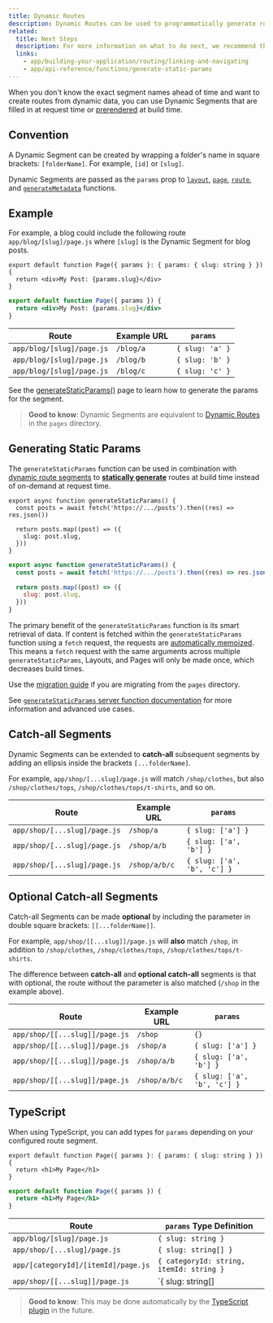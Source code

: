 ```yaml
---
title: Dynamic Routes
description: Dynamic Routes can be used to programmatically generate route segments from dynamic data.
related:
  title: Next Steps
  description: For more information on what to do next, we recommend the following sections
  links:
    - app/building-your-application/routing/linking-and-navigating
    - app/api-reference/functions/generate-static-params
---
```


When you don't know the exact segment names ahead of time and want to create routes from dynamic data, you can use Dynamic Segments that are filled in at request time or [prerendered](#generating-static-params) at build time.

## Convention

A Dynamic Segment can be created by wrapping a folder's name in square brackets: `[folderName]`. For example, `[id]` or `[slug]`.

Dynamic Segments are passed as the `params` prop to [`layout`](/docs/app/api-reference/file-conventions/layout), [`page`](/docs/app/api-reference/file-conventions/page), [`route`](/docs/app/building-your-application/routing/route-handlers), and [`generateMetadata`](/docs/app/api-reference/functions/generate-metadata#generatemetadata-function) functions.

## Example

For example, a blog could include the following route `app/blog/[slug]/page.js` where `[slug]` is the Dynamic Segment for blog posts.

```tsx filename="app/blog/[slug]/page.tsx" switcher
export default function Page({ params }: { params: { slug: string } }) {
  return <div>My Post: {params.slug}</div>
}
```

```jsx filename="app/blog/[slug]/page.js" switcher
export default function Page({ params }) {
  return <div>My Post: {params.slug}</div>
}
```

| Route                     | Example URL | `params`        |
| ------------------------- | ----------- | --------------- |
| `app/blog/[slug]/page.js` | `/blog/a`   | `{ slug: 'a' }` |
| `app/blog/[slug]/page.js` | `/blog/b`   | `{ slug: 'b' }` |
| `app/blog/[slug]/page.js` | `/blog/c`   | `{ slug: 'c' }` |

See the [generateStaticParams()](#generating-static-params) page to learn how to generate the params for the segment.

> **Good to know**: Dynamic Segments are equivalent to [Dynamic Routes](/docs/app/building-your-application/routing/dynamic-routes) in the `pages` directory.

## Generating Static Params

The `generateStaticParams` function can be used in combination with [dynamic route segments](/docs/app/building-your-application/routing/dynamic-routes) to [**statically generate**](/docs/app/building-your-application/rendering/server-components#static-rendering-default) routes at build time instead of on-demand at request time.

```tsx filename="app/blog/[slug]/page.tsx" switcher
export async function generateStaticParams() {
  const posts = await fetch('https://.../posts').then((res) => res.json())

  return posts.map((post) => ({
    slug: post.slug,
  }))
}
```

```jsx filename="app/blog/[slug]/page.js" switcher
export async function generateStaticParams() {
  const posts = await fetch('https://.../posts').then((res) => res.json())

  return posts.map((post) => ({
    slug: post.slug,
  }))
}
```

The primary benefit of the `generateStaticParams` function is its smart retrieval of data. If content is fetched within the `generateStaticParams` function using a `fetch` request, the requests are [automatically memoized](/docs/app/building-your-application/caching#request-memoization). This means a `fetch` request with the same arguments across multiple `generateStaticParams`, Layouts, and Pages will only be made once, which decreases build times.

Use the [migration guide](/docs/app/building-your-application/upgrading/app-router-migration#dynamic-paths-getstaticpaths) if you are migrating from the `pages` directory.

See [`generateStaticParams` server function documentation](/docs/app/api-reference/functions/generate-static-params) for more information and advanced use cases.

## Catch-all Segments

Dynamic Segments can be extended to **catch-all** subsequent segments by adding an ellipsis inside the brackets `[...folderName]`.

For example, `app/shop/[...slug]/page.js` will match `/shop/clothes`, but also `/shop/clothes/tops`, `/shop/clothes/tops/t-shirts`, and so on.

| Route                        | Example URL   | `params`                    |
| ---------------------------- | ------------- | --------------------------- |
| `app/shop/[...slug]/page.js` | `/shop/a`     | `{ slug: ['a'] }`           |
| `app/shop/[...slug]/page.js` | `/shop/a/b`   | `{ slug: ['a', 'b'] }`      |
| `app/shop/[...slug]/page.js` | `/shop/a/b/c` | `{ slug: ['a', 'b', 'c'] }` |

## Optional Catch-all Segments

Catch-all Segments can be made **optional** by including the parameter in double square brackets: `[[...folderName]]`.

For example, `app/shop/[[...slug]]/page.js` will **also** match `/shop`, in addition to `/shop/clothes`, `/shop/clothes/tops`, `/shop/clothes/tops/t-shirts`.

The difference between **catch-all** and **optional catch-all** segments is that with optional, the route without the parameter is also matched (`/shop` in the example above).

| Route                          | Example URL   | `params`                    |
| ------------------------------ | ------------- | --------------------------- |
| `app/shop/[[...slug]]/page.js` | `/shop`       | `{}`                        |
| `app/shop/[[...slug]]/page.js` | `/shop/a`     | `{ slug: ['a'] }`           |
| `app/shop/[[...slug]]/page.js` | `/shop/a/b`   | `{ slug: ['a', 'b'] }`      |
| `app/shop/[[...slug]]/page.js` | `/shop/a/b/c` | `{ slug: ['a', 'b', 'c'] }` |

## TypeScript

When using TypeScript, you can add types for `params` depending on your configured route segment.

```tsx filename="app/blog/[slug]/page.tsx" switcher
export default function Page({ params }: { params: { slug: string } }) {
  return <h1>My Page</h1>
}
```

```jsx filename="app/blog/[slug]/page.js" switcher
export default function Page({ params }) {
  return <h1>My Page</h1>
}
```

| Route                               | `params` Type Definition                 |
| ----------------------------------- | ---------------------------------------- |
| `app/blog/[slug]/page.js`           | `{ slug: string }`                       |
| `app/shop/[...slug]/page.js`        | `{ slug: string[] }`                     |
| `app/[categoryId]/[itemId]/page.js` | `{ categoryId: string, itemId: string }` |
| `app/shop/[[...slug]]/page.js`      | `{ slug: string[] | undefined }          |

> **Good to know**: This may be done automatically by the [TypeScript plugin](/docs/app/building-your-application/configuring/typescript#typescript-plugin) in the future.
